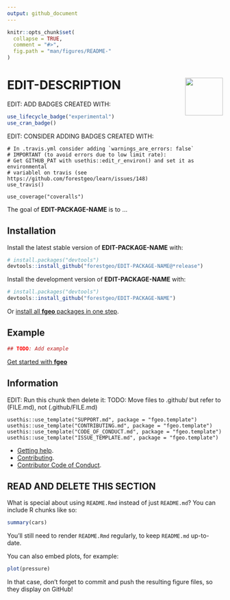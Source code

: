 ```yaml
---
output: github_document 
---
```

<!-- README.md is generated from README.Rmd. Please edit that file -->

```r
knitr::opts_chunk$set(
  collapse = TRUE,
  comment = "#>",
  fig.path = "man/figures/README-"
)
```

# <img src="https://i.imgur.com/vTLlhbp.png" align="right" height=88 /> EDIT-DESCRIPTION

EDIT: ADD BADGES CREATED WITH:

```R
use_lifecycle_badge("experimental")
use_cran_badge()
```

EDIT: CONSIDER ADDING BADGES CREATED WITH:

```
# In .travis.yml consider adding `warnings_are_errors: false`
# IMPORTANT (to avoid errors due to low limit rate):
# Get GITHUB_PAT with usethis::edit_r_environ() and set it as environmental 
# variablel on travis (see https://github.com/forestgeo/learn/issues/148)
use_travis()

use_coverage("coveralls")
```

The goal of __EDIT-PACKAGE-NAME__ is to ...

## Installation

Install the latest stable version of **EDIT-PACKAGE-NAME** with:

```R
# install.packages("devtools")
devtools::install_github("forestgeo/EDIT-PACKAGE-NAME@*release")
```

Install the development version of **EDIT-PACKAGE-NAME** with:

```R
# install.packages("devtools")
devtools::install_github("forestgeo/EDIT-PACKAGE-NAME")
```

Or [install all **fgeo** packages in one step](https://forestgeo.github.io/fgeo/index.html#installation).

## Example

```r
## TODO: Add example
```

[Get started with __fgeo__](https://forestgeo.github.io/fgeo/articles/fgeo.html)

## Information

EDIT: Run this chunk then delete it:
TODO: Move files to .github/ but refer to (FILE.md), not (.github/FILE.md)

```
usethis::use_template("SUPPORT.md", package = "fgeo.template")
usethis::use_template("CONTRIBUTING.md", package = "fgeo.template")
usethis::use_template("CODE_OF_CONDUCT.md", package = "fgeo.template")
usethis::use_template("ISSUE_TEMPLATE.md", package = "fgeo.template")
```

* [Getting help](https://github.com/forestgeo/fgeo.plot/blob/master/.github/SUPPORT.md).
* [Contributing](https://github.com/forestgeo/fgeo.plot/blob/master/.github/CONTRIBUTING.md).
* [Contributor Code of Conduct](https://github.com/forestgeo/fgeo.plot/blob/master/.github/CODE_OF_CONDUCT.md).

## READ AND DELETE THIS SECTION

What is special about using `README.Rmd` instead of just `README.md`? You can include R chunks like so:

```r
summary(cars)
```

You'll still need to render `README.Rmd` regularly, to keep `README.md` up-to-date.

You can also embed plots, for example:

```r
plot(pressure)
```

In that case, don't forget to commit and push the resulting figure files, so they display on GitHub!

